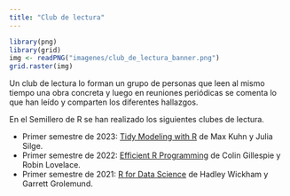 ```yaml
---
title: "Club de lectura"
---
```


```r
library(png)
library(grid)
img <- readPNG("imagenes/club_de_lectura_banner.png")
grid.raster(img)
```

Un club de lectura lo forman un grupo de personas que leen al mismo tiempo una obra concreta y luego en reuniones periódicas se comenta lo que han leído y comparten los diferentes hallazgos.

En el Semillero de R se han realizado los siguientes clubes de lectura.

- Primer semestre de 2023: [Tidy Modeling with R](club_lec_tidy_models.html) de Max Kuhn y Julia Silge.
- Primer semestre de 2022: [Efficient R Programming](club_lec_eRp.html) de Colin Gillespie y Robin Lovelace.
- Primer semestre de 2021: [R for Data Science](club_lec_r4ds.html) de Hadley Wickham y Garrett Grolemund.


